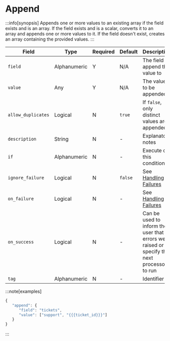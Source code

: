 # Append

:::info[synopsis]
Appends one or more values to an existing array if the field exists and is an array. If the field exists and is a scalar, converts it to an array and appends one or more values to it. If the field doesn't exist, creates an array containing the provided values.
:::

|Field|Type|Required|Default|Description|
|---|---|---|---|---|
|`field`|Alphanumeric|Y|N/A|The field to append the value to|
|`value`|Any|Y|N/A|The value to be appended|
|`allow_duplicates`|Logical|N|`true`|If `false`, only distinct values are appended|
|`description`|String|N|-|Explanatory notes|
|`if`|Alphanumeric|N|-|Execute on this condition|
|`ignore_failure`|Logical|N|`false`|See [Handling Failures](../handling-failures.mdx)|
|`on_failure`|Logical|N|-|See [Handling Failures](../handling-failures.mdx)|
|`on_success`|Logical|N|-|Can be used to inform the user that no errors were raised or to specify the next processor to run|
|`tag`|Alphanumeric|N|-|Identifier|

:::note[examples]
```js
{
   "append": {
      "field": "tickets",
      "value": ["support", "{{{ticket_id}}}"]
   }
}
```
:::
